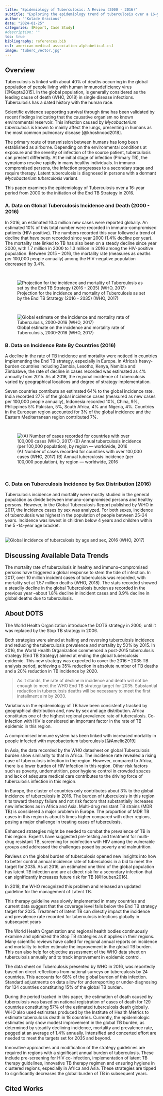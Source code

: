 ```yaml
---
title: "Epidemiology of Tuberculosis: A Review (2000 - 2016)"
subtitle: "Exploring the epidemiology trend of tuberculosis over a 16-year period from the Year 2000 to the initiation of the End TB Strategy in 2016."
author: "'Kolade Gracious"
date: "2024-01-25"
categories: [Report, Case Study]
#description: ""
toc: true
bibliography: references.bib
csl: american-medical-association-alphabetical.csl
image: "tuberc_vector.jpg"
---
```


## Overview

Tuberculosis is linked with about 40% of deaths occurring in the global population of people living with human immunodeficiency virus [@Gupta2015]. In the global population, is generally considered as the leading cause of death (WHO, 2018) in single disease infections. Tuberculosis has a dated history with the human race. 

Scientific evidence supporting survival through time has been validated by recent findings indicating that the causative organism no known environmental reservoir. This infection caused by *Mycobacterium tuberculosis* is known to mainly affect the lungs, presenting in humans as the most common pulmonary disease [@khoshnood2018].

The primary route of transmission between humans has long been established as airborne. Depending on the environmental conditions at exposure and the severity of infection of the source patient, tuberculosis can present differently. At the initial stage of infection (Primary TB), the symptoms resolve rapidly in many healthy individuals. In immuno-compromised persons, the infection progresses to a secondary stage and require therapy. Latent tuberculosis is diagnosed in persons with a dormant *Mycobacterium tuberculosis* variant.

::: callout-note
This paper examines the epidemiology of Tuberculosis over a 16-year period from 2000 to the initiation of the End TB Strategy in 2016.
:::

### A. Data on Global Tuberculosis Incidence and Death (2000 - 2016)

In 2016, an estimated 10.4 million new cases were reported globally. An estimated 10% of this total number were recorded in immuno-compromised patients (HIV-positive). The numbers recorded this year followed a trend of decline that have been recorded since year 2000 (1.4% decline per year). The mortality rate linked to TB has also been on a steady decline since year 2000, with 1.7 million in 2000 to 1.3 million in 2016 among the HIV-positive population. Between 2015 -- 2016, the mortality rate (measures as deaths per 100,000 people annually) among the HIV-negative population decreased by 3.4%.

<br>

![Projection for the incidence and mortality of Tuberculosis as set by the End TB Strategy (2016 - 2035) (WHO, 2017)](images/incidence-and-mortality.jpg){fig-align="center"}

<br>

![Global estimate on the incidence and mortality rate of Tuberculosis, 2000-2016 (WHO, 2017)](images/global-estimates.jpg){fig-align="center"}

### B. Data on Incidence Rate By Countries (2016)

A decline in the rate of TB incidence and mortality were noticed in countries implementing the End TB strategy, especially in Europe. In Africa's heavy-burden countries including Zambia, Lesotho, Kenya, Namibia and Zimbabwe, the rate of decline in cases recorded was estimated as 4% annually from 2015. As at 2016, the regional incidence of Tuberculosis varied by geographical locations and degree of strategy implementation.

Seven countries contribute an estimated 64% to the global incidence rate. India recorded 27% of the global incidence cases (measured as new cases per 100,000 people annually), Indonesia recorded 10%, China, 9%, Philippines 5% Pakistan, 5%, South Africa, 4% and Nigeria, 4%. Countries in the European region accounted for 3% of the global incidence and the Eastern Mediterranean region contributed 7%.

<br>

![(A) Number of cases recorded for countries with over 100,000 cases (WHO, 2017) (B) Annual tuberculosis incidence (per 100,000 population), by region --- worldwide, 2016](images/countries-over-100000-cases.jpg){fig-align="center"}

<br>

### C. Data on Tuberculosis Incidence by Sex Distribution (2016)

Tuberculosis incidence and mortality were mostly studied in the general population as divide between immuno-compromised persons and healthy persons. However, in the Global Tuberculosis Report published by WHO in 2017, the incidence cases by sex was analyzed. For both sexes, incidence of tuberculosis was highest in the population of people between 25-34 years. Incidence was lowest in children below 4 years and children within the 5 -14-year age bracket.

<br> ![Global incidence of tuberculosis by age and sex, 2016 (WHO, 2017)](images/incidence-by-age-sex.jpg){fig-align="center"} <br>

## Discussing Available Data Trends

The mortality rate of tuberculosis in healthy and immuno-compromised persons have triggered a global response to stem the tide of infection. In 2017, over 10 million incident cases of tuberculosis was recorded, with mortality set at 1.57 million deaths (WHO, 2018). The stats recorded showed a steadily decline in the global Tuberculosis burden as recorded in the previous year --about 1.8% decline in incident cases and 3.9% decline in global deaths due to tuberculosis.

::: callout-important
## About DOTS

The World Health Organization introduce the DOTS strategy in 2000, until it was replaced by the Stop TB strategy in 2006.
:::

Both strategies were aimed at halting and reversing tuberculosis incidence and reducing the tuberculosis prevalence and mortality by 50% by 2015. In 2016, the World Health Organization commenced a post-2015 tuberculosis strategy (End TB Strategy) aimed at ending the global tuberculosis epidemic. This new strategy was expected to cover the 2016 -- 2035 TB analysis period, achieving a 35% reduction in absolute number of TB deaths and a 20% reduction in TB incidence by 2020.

> As it stands, the rate of decline in incidence and death will not be enough to meet the WHO End TB strategy target for 2035. Substantial reduction in tuberculosis deaths will be necessary to meet the first installment aim by 2030.

Variations in the epidemiology of TB have been consistently tracked by geographical distribution and, now by sex and age distribution. Africa constitutes one of the highest regional prevalence rate of tuberculosis. Co-infection with HIV is considered an important factor in the rate of TB epidemic in this region.

::: callout-note
A compromised immune system has been linked with increased mortality in people infected with mycobacterium tuberculosis [@Amelio2019]
:::

In Asia, the data recorded by the WHO datasheet on global Tuberculosis burden show similarity to that in Africa. The incidence rate revealed a rising case of tuberculosis infection in the region. However, compared to Africa, there is a lower burden of HIV infection in this region. Other risk factors such as poverty, undernutrition, poor hygiene control in crowded spaces and lack of adequate medical care contributes to the driving force of tuberculosis infection in this region.

In Europe, the cluster of countries only contributes about 3% to the global incidence of tuberculosis in 2016. The burden of tuberculosis in this region tilts toward therapy failure and not risk factors that substantially increases new infections as in Africa and Asia. Multi-drug resistant TB strains (MDR TB) is considered a major problem in Europe. The proportion of MDR TB cases in this region is about 5 times higher compared with other regions, posing a major challenge in treating cases of tuberculosis. 

Enhanced strategies might be needed to combat the prevalence of TB in this region. Experts have suggested pre-testing and treatment for multi-drug resistant TB, screening for coinfection with HIV among the vulnerable groups and addressed the challenges posed by poverty and malnutrition.

Reviews on the global burden of tuberculosis opened new insights into how to better control annual incidence rate of tuberculosis in a bid to meet the target for 2035. As at 2016, an estimated one third of the global population has latent TB infection and are at direct risk for a secondary infection that can significantly increases future risk for TB [@Houben2016].

::: callout-note
In 2018, the WHO recognized this problem and released an updated guideline for the management of Latent TB.
:::

This therapy guideline was slowly implemented in many countries and current data suggest that the coverage level falls below the End TB strategy target for 2025. Treatment of latent TB can directly impact the incidence and prevalence rate recorded for tuberculosis infections globally in subsequent years

The World Health Organization and regional health bodies continuously examine and optimized the Stop TB strategies as it applies in their regions. Many scientific reviews have called for regional annual reports on incidence and mortality to better estimate the improvement in the global TB burden. This can also help for objective assessment of the WHO data sheet on tuberculosis annually and to track improvement in epidemic control. 

The data sheet on Tuberculosis presented by WHO in 2016, was reportedly based on direct reflections from national surveys on tuberculosis by 24 countries. This accounts for 68% of the global burden of this infection. Standard adjustments on data allow for underreporting or under-diagnosing for 134 countries constituting 15% of the global TB burden.

During the period tracked in this paper, the estimation of death caused by tuberculosis was based on national registration of cases of death for 129 countries constituting 57% of the estimated tuberculosis death globally. WHO also used estimates produced by the Institute of Health Metrics to estimate tuberculosis death in 18 countries. Currently, the epidemiologic estimates only show modest improvement in the global TB burden, as determined by steadily declining incidence, mortality and prevalence rate, pegged at an average of 1.4% annually. Intensified and concerted effort are needed to meet the targets set for 2035 and beyond.

Innovative approaches and modification of the strategy guidelines are required in regions with a significant annual burden of tuberculosis. These include pre-screening for HIV co-infection, implementation of latent TB therapy guidelines, innovative TB therapy regimen and ensuring hygiene in clustered regions, especially in Africa and Asia. These strategies are tipped to significantly decreases the global burden of TB in subsequent years.

## Cited Works
